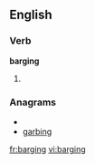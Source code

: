 
==English==

===Verb===
'''barging'''

# {{present participle of|[[barge]]}}

===Anagrams===
* {{alphagram|abgginr}}
* [[garbing#English|garbing]]


[[fr:barging]]
[[vi:barging]]